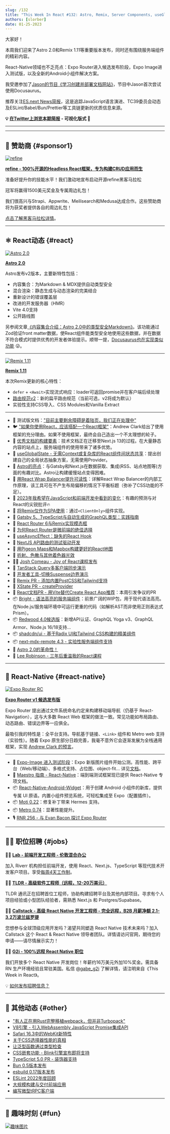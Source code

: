 ```yaml
---
slug: /132
title: "This Week In React #132: Astro, Remix, Server Components, useGlobalState, Next.js, Redwood, Expo Router, Expo Image, Android Widgets..."
authors: [slorber]
date: 01-25-2023
---
```


大家好！

本周我们迎来了Astro 2.0和Remix 1.11等重要版本发布，同时还有围绕服务端组件的精彩内容。

React-Native领域也不乏亮点：Expo Router进入候选发布阶段，Expo Image进入测试版，以及全新的Android小组件解决方案。

我受邀参加了[Jason的节目《学习创建并部署文档网站》](https://www.learnwithjason.dev/create-and-deploy-a-documentation-website?utm_source=thisweekinreact)，节目中Jason首次尝试使用Docusaurus。

推荐关注[ES.next News简报](https://esnextnews.com/?utm_source=thisweekinreact)，这是追踪JavaScript语言演进、TC39委员会动态及ESLint/Babel/Bun/Prettier等工具链更新的优质信息来源。

<!-- truncate -->

**💡 [在Twitter上浏览本期简报](https://slo.im/thread) - 可视化版式 🎨**

---


<Support />

---

## 💸 赞助商 {#sponsor1}

[![refine](/emails/issues/132/refine.png)](https://github.com/refinedev/refine)

[**refine - 100%开源的Headless React框架，专为构建CRUD应用而生**](https://github.com/refinedev/refine)

准备好提升你的技能水平！我们激动地宣布启动开源refine黑客马拉松

冠军将赢得1500美元奖金及专属周边礼包！

我们很高兴与Strapi、Appwrite、Meilisearch和Medusa达成合作。这些赞助商将为获奖者提供各自的周边礼包！

[点击了解黑客马拉松详情](https://refine.dev/blog/refine-hackathon/)。

---

## ⚛️ React动态 {#react}

[![Astro 2.0](/emails/issues/132/astro2.jpg)](https://astro.build/blog/astro-2/)

**[Astro 2.0](https://astro.build/blog/astro-2/)**

Astro发布v2版本，主要新特性包括：

- 内容集合：为Markdown & MDX提供自动类型安全
- 混合渲染：静态生成与动态渲染的完美结合
- 重新设计的错误覆盖层
- 改进的开发服务器（HMR）
- Vite 4.0支持
- 公开路线图

另参阅文章[《内容集合介绍：Astro 2.0中的类型安全Markdown》](https://astro.build/blog/introducing-content-collections/)。该功能通过Zod验证front matter数据，使React组件能类型安全地使用这些数据，并在数据不符合模式时提供优秀的开发者体验提示。顺带一提，[Docusaurus也在实现类似功能](https://github.com/facebook/docusaurus/issues/4591) 😜。

---

[![Remix 1.11](/emails/issues/132/remix0.11.jpg)](https://github.com/remix-run/remix/releases/tag/remix%401.11.0)

**[Remix 1.11](https://github.com/remix-run/remix/releases/tag/remix%401.11.0)**

本次Remix更新的核心特性：

- `defer` + `<Await>`实现流式响应：loader可返回promise并在客户端后续处理
- [路由规范v2](https://remix.run/docs/en/v1/file-conventions/route-files-v2)：新的扁平路由规范（当前可选，v2将成为默认）
- 实验性支持CSS导入、CSS Modules和Vanilla Extract

---

- 📖 测试版文档：["目前主要剩余障碍是着陆页，我们正在处理中"](https://twitter.com/dan_abramov/status/1617543301477060608)
- 🐦 ["如果你使用React，应该搭配一个React框架"](https://twitter.com/acdlite/status/1617611126514266112)：Andrew Clark给出了使用框架的充分理由。如果不使用框架，最终会自己造出一个不太理想的轮子。
- 📜 [优秀文档的构建要素](https://www.mux.com/blog/the-building-blocks-of-great-docs)：技术文档正在迁移至Next.js 13的过程。在大量静态内容的站点上，服务端组件的使用带来了诸多优势。
- 📜 [useGlobalState - 无需Context或复杂库的React组件间状态共享](https://yoavik.com/snippets/use-global-state)：提出创建自己的全局状态抽象方案，无需使用Provider。
- 📜 [Astro的亮点](https://www.macarthur.me/posts/what-i-like-about-astro)：与Gatsby和Next.js在数据获取、集成(RSS、站点地图等)方面的有趣对比。Astro让构建缓慢站点变得困难。
- 📜 [用React Wrap Balancer提升可读性](https://vercel.com/blog/react-wrap-balancer)：详解React Wrap Balancer的内部工作原理，该工具可在不产生布局偏移的情况下平衡标题（弥补了CSS功能的不足）。
- 📜 [2023年我希望在JavaScript和前端开发中看到的变化](https://paularmstrong.dev/blog/2023/01/20/javascript-and-frontend-things-to-see-in-2023/)：有趣的预测与对React的尖锐批评🔥
- 📜 [将Remix仅作为SPA使用](https://sergiodxa.com/articles/use-remix-as-a-spa-only)：通过`<ClientOnly>`组件实现。
- 📜 [Gatsby 5、TypeScript与自动生成的GraphQL类型：实践指南](https://www.gatsbyjs.com/blog/gatsby-5-typescript-and-generated-graphql-types-a-walkthrough/)
- 📜 [React Router 6与Remix实现模态框](https://dev.to/infoxicator/modals-with-react-router-6-and-remix-1e35)
- 📜 [为何React Router是微前端的绝佳选择](https://dev.to/infoxicator/why-react-router-is-excellent-for-micro-frontends-2a21)
- 📜 [useAsyncEffect：缺失的React Hook](https://marmelab.com/blog/2023/01/11/use-async-effect-react.html)
- 📜 [NextJS API路由的测试驱动开发](https://massimilianomirra.com/notes/test-driven-development-of-nextjs-api-routes)
- 📜 [用Pigeon Maps和Mapbox构建更好的React地图](https://evilmartians.com/chronicles/how-to-build-a-better-react-map-with-pigeon-maps-and-mapbox)
- 📜 [折射、色散与其他着色器光效](https://blog.maximeheckel.com/posts/refraction-dispersion-and-other-shader-light-effects/)
- 🧑‍🎓 [Josh Comeau - Joy of React课程发布](https://twitter.com/JoshWComeau/status/1617553220242661377)
- 🎨 [TanStack Query多客户端同步演示](https://twitter.com/aryan__deora/status/1616097346558754819)
- 🎨 [开发者工具-切换Suspense边界演示](https://twitter.com/delba_oliveira/status/1617205554547683328)
- 👀 [Remix PR - 添加内置PostCSS和Tailwind支持](https://github.com/remix-run/remix/pull/5229)
- 👀 [XState PR - createProvider](https://twitter.com/DavidKPiano/status/1617537783018422273)
- 👀 [React文档PR - 用Vite替代Create React App推荐](https://github.com/reactjs/reactjs.org/pull/5487)：本周引发争议的PR
- 📦 [Bright - 语法高亮的服务端组件](https://github.com/code-hike/bright)：前景广阔的WIP包，用于现代语法高亮。在Node.js/服务端环境中可运行更重的代码（如解析AST而非使用正则表达式Prism）。
- 📦 [Redwood 4.0候选版](https://twitter.com/RedwoodJS/status/1616002999729389568)：新增API认证、GraphQL Yoga v3、GraphQL Armor、Node.js 16/18支持...
- 📦 [shadcdn/ui - 基于Radix UI和Tailwind CSS构建的精美组件](https://twitter.com/shadcn/status/1617916719242293248)
- 📦 [next-mdx-remote 4.3 - 实验性服务端组件支持](https://github.com/hashicorp/next-mdx-remote/releases/tag/v4.3.0)
- 🎥 [Astro 2.0的革命性！](https://www.youtube.com/watch?v=gi4c7fbeURc)
- 🎥 [Lee Robinson - 三年后重温我的React课程](https://www.youtube.com/watch?v=DQk0TWmgYXw)

<SubscribeFormEmbed />

---

## 📱 React-Native {#react-native}

[![Expo Router RC](/emails/issues/132/expo-router.jpg)](https://blog.expo.dev/announcing-the-expo-router-v1-release-candidate-c5680b88a18c)

**[Expo Router v1 候选发布版](https://blog.expo.dev/announcing-the-expo-router-v1-release-candidate-c5680b88a18c)**

Expo Router 提出通过文件系统命名约定来构建移动端导航（仍基于 React-Navigation），这与大多数 React Web 框架的做法一致。常见功能如布局路由、动态路由、错误边界等一应俱全。

最吸引我的特性是：全平台支持。导航基于链接、`<Link>` 组件和 Metro web 支持（实验性）。随着 Expo 原生部分日趋完善，我毫不意外它会逐渐发展为全栈通用框架，实现 [Andrew Clark 的预言](https://twitter.com/acdlite/status/1489755769876754434)。

---

- 👀 [Expo-Image 进入测试阶段](https://twitter.com/JI/status/1616337848558551041)：Expo 新版图片组件开始公测。高性能、跨平台（Web/移动端）、多格式支持、占位图、object-fit... 详见[文档](https://docs.expo.dev/versions/unversioned/sdk/image/)。
- 📖 [Maestro 指南 - React-Native](https://maestro.mobile.dev/platform-support/react-native)：端到端测试框架现已提供 React-Native 专项文档。
- 📦 [React-Native-Android-Widget](https://saleksovski.github.io/react-native-android-widget/)：用于创建 Android 小组件的新库，提供专属 UI 原语。内置小组件预览系统，可轻松集成至 Expo（配置插件）。
- 📦 [Moti 0.22](https://twitter.com/FernandoTheRojo/status/1616583066054545408)：修复补丁带来 Hermes 支持。
- 📦 [Metro 0.74](https://github.com/facebook/metro/releases/tag/v0.74.0)：显著性能提升。
- 🎙️ [RNR 256 - 与 Evan Bacon 探讨 Expo Router](https://reactnativeradio.com/episodes/rnr-256-expo-router-with-evan-bacon)

---

## 🧑‍💻 职位招聘 {#jobs}

🧑‍💼 [**Lab - 前端开发工程师 - 伦敦混合办公**](https://4dayweek.io/remote-job/frontend-developer-lab?utm_source=newsletter&utm_medium=newsletter&utm_campaign=weekinreact)

加入 Riverr 机构担任前端开发，使用 React、Next.js、TypeScript 等现代技术开发客户项目。享受[每周4天工作制](https://4dayweek.io/?utm_source=newsletter&utm_medium=newsletter&utm_campaign=weekinreact)。

🧑‍💼 [**TLDR - 高级软件工程师（远程，12-20万美元）**](https://tldr.tech/jobs/senior-software-engineer/23?utm_source=thisweekinreact)

TLDR 通讯正在招聘首位工程师，协助构建招聘平台及其他内部项目。寻求有个人项目经验或小型团队经验者，需熟悉 Next.js 和 Postgres/Supabase。

🧑‍💼 [**Callstack - 高级 React Native 开发工程师 - 完全远程，B2B 月薪净额 2.1-3.2万波兰兹罗提**](https://www.callstack.com/senior-react-native-developer)

您想参与全球顶级应用开发吗？渴望共同塑造 React Native 技术未来吗？加入 Callstack 这个 React & React Native 领导者团队。详情请访问官网，期待您的申请——请尽情展示实力！

🧑‍💼 [**G2i - 100%远程 React Native 职位**](https://twitter.com/gabe_g2i/status/1563204813881425926?s=20&t=ArRLC77BpRwXXCdx8fnUqw)

我们开放多个 React Native 开发岗位！年薪约16万美元外加10%奖金。需具备 RN 生产环境经验且常驻美国。私信 [@gabe_g2i](https://twitter.com/gabe_g2i) 了解详情，请注明来自《This Week in React》。

💡 [如何发布招聘信息？](https://thisweekinreact.com/sponsor)

---

## 🔀 其他动态 {#other}

- ["有人正在用Rust完整移植webpack，但并非Turbopack"](https://twitter.com/ScriptedAlchemy/status/1617815340905553921)
- [V8引擎 - 引入WebAssembly JavaScript Promise集成API](https://v8.dev/blog/jspi)
- [Safari 16.3中的WebKit新特性](https://webkit.org/blog/13691/webkit-features-in-safari-16-3/)
- [关于CSS选择器性能的真相](https://blogs.windows.com/msedgedev/2023/01/17/the-truth-about-css-selector-performance/)
- [让泛型函数通过类型检查](https://type-level-typescript.com/articles/making-generic-functions-pass-type-checking)
- [CSS嵌套功能 - Blink引擎宣布即将支持](https://twitter.com/sebastienlorber/status/1617882799100526595)
- [TypeScript 5.0 PR - 装饰器支持](https://twitter.com/robpalmer2/status/1616215250055090187)
- [Bun 0.5版本发布](https://bun.sh/blog/bun-v0.5.0)
- [esbuild 0.17版本发布](https://github.com/evanw/esbuild/releases/tag/v0.17.0)
- [ESLint 2022年度回顾](https://eslint.org/blog/2023/01/eslint-2022-year-review/)
- [大规模构建与交付前端应用](https://frontendmastery.com/posts/building-and-serving-frontends-at-scale/)
- [编写微型tRPC客户端](https://trpc.io/blog/tinyrpc-client)

---

## 🤭 趣味时刻 {#fun}

[![趣味图片](/emails/issues/132/meme.jpg)](https://twitter.com/fireship_dev/status/1617708616496345088)